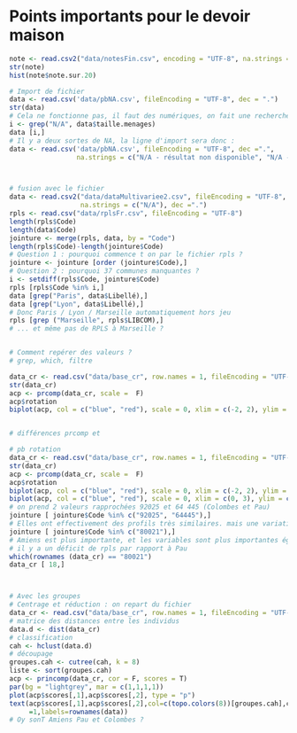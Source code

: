 # Points importants pour le devoir maison

```r
note <- read.csv2("data/notesFin.csv", encoding = "UTF-8", na.strings = "en attente")
str(note)
hist(note$note.sur.20)
```




```r
# Import de fichier
data <- read.csv('data/pbNA.csv', fileEncoding = "UTF-8", dec = ".")
str(data)
# Cela ne fonctionne pas, il faut des numériques, on fait une recherche autour du motif N/A
i <- grep("N/A", data$taille.menages)
data [i,]
# Il y a deux sortes de NA, la ligne d'import sera donc :
data <- read.csv('data/pbNA.csv', fileEncoding = "UTF-8", dec =".",
                 na.strings = c("N/A - résultat non disponible", "N/A - division par 0"))



# fusion avec le fichier
data <- read.csv2("data/dataMultivariee2.csv", fileEncoding = "UTF-8", skip = 2,
                  na.strings = c("N/A"), dec =".")
rpls <- read.csv("data/rplsFr.csv", fileEncoding = "UTF-8")
length(rpls$Code)
length(data$Code)
jointure <- merge(rpls, data, by = "Code")
length(rpls$Code)-length(jointure$Code)
# Question 1 : pourquoi commence t on par le fichier rpls ?
jointure <- jointure [order (jointure$Code),]
# Question 2 : pourquoi 37 communes manquantes ?
i <- setdiff(rpls$Code, jointure$Code)
rpls [rpls$Code %in% i,]
data [grep("Paris", data$Libellé),]
data [grep("Lyon", data$Libellé),]
# Donc Paris / Lyon / Marseille automatiquement hors jeu
rpls [grep ("Marseille", rpls$LIBCOM),]
# ... et même pas de RPLS à Marseille ?


# Comment repérer des valeurs ?
# grep, which, filtre

data_cr <- read.csv("data/base_cr", row.names = 1, fileEncoding = "UTF-8")
str(data_cr)
acp <- prcomp(data_cr, scale =  F)
acp$rotation
biplot(acp, col = c("blue", "red"), scale = 0, xlim = c(-2, 2), ylim = c(-2,4))


# différences prcomp et 

# pb rotation
data_cr <- read.csv("data/base_cr", row.names = 1, fileEncoding = "UTF-8")
str(data_cr)
acp <- prcomp(data_cr, scale =  F)
acp$rotation
biplot(acp, col = c("blue", "red"), scale = 0, xlim = c(-2, 2), ylim = c(-2,4))
biplot(acp, col = c("blue", "red"), scale = 0, xlim = c(0, 3), ylim = c(0,3))
# on prend 2 valeurs rapprochées 92025 et 64 445 (Colombes et Pau)
jointure [ jointure$Code %in% c("92025", "64445"),]
# Elles ont effectivement des profils très similaires. mais une variation RP et RPLS
jointure [ jointure$Code %in% c("80021"),]
# Amiens est plus importante, et les variables sont plus importantes également mais
# il y a un déficit de rpls par rapport à Pau
which(rownames (data_cr) == "80021")
data_cr [ 18,]



# Avec les groupes
# Centrage et réduction : on repart du fichier
data_cr <- read.csv("data/base_cr", row.names = 1, fileEncoding = "UTF-8")
# matrice des distances entre les individus
data.d <- dist(data_cr)
# classification
cah <- hclust(data.d)
# découpage
groupes.cah <- cutree(cah, k = 8)
liste <- sort(groupes.cah)
acp <- princomp(data_cr, cor = F, scores = T)
par(bg = "lightgrey", mar = c(1,1,1,1))
plot(acp$scores[,1],acp$scores[,2], type = "p")
text(acp$scores[,1],acp$scores[,2],col=c(topo.colors(8))[groupes.cah],cex
     =1,labels=rownames(data))
# Oy sonT Amiens Pau et Colombes ?
```




